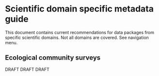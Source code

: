 # Scientific domain specific metadata guide {.unnumbered}

This document contains current recommendations for data packages from specific scientific domains. Not all domains are covered.
See navigation menu.

## Ecological community surveys

DRAFT DRAFT DRAFT